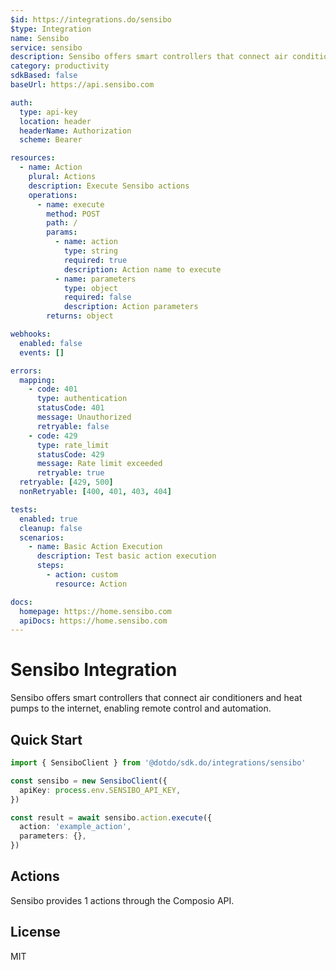 ```yaml
---
$id: https://integrations.do/sensibo
$type: Integration
name: Sensibo
service: sensibo
description: Sensibo offers smart controllers that connect air conditioners and heat pumps to the internet, enabling remote control and automation.
category: productivity
sdkBased: false
baseUrl: https://api.sensibo.com

auth:
  type: api-key
  location: header
  headerName: Authorization
  scheme: Bearer

resources:
  - name: Action
    plural: Actions
    description: Execute Sensibo actions
    operations:
      - name: execute
        method: POST
        path: /
        params:
          - name: action
            type: string
            required: true
            description: Action name to execute
          - name: parameters
            type: object
            required: false
            description: Action parameters
        returns: object

webhooks:
  enabled: false
  events: []

errors:
  mapping:
    - code: 401
      type: authentication
      statusCode: 401
      message: Unauthorized
      retryable: false
    - code: 429
      type: rate_limit
      statusCode: 429
      message: Rate limit exceeded
      retryable: true
  retryable: [429, 500]
  nonRetryable: [400, 401, 403, 404]

tests:
  enabled: true
  cleanup: false
  scenarios:
    - name: Basic Action Execution
      description: Test basic action execution
      steps:
        - action: custom
          resource: Action

docs:
  homepage: https://home.sensibo.com
  apiDocs: https://home.sensibo.com
---
```


# Sensibo Integration

Sensibo offers smart controllers that connect air conditioners and heat pumps to the internet, enabling remote control and automation.

## Quick Start

```typescript
import { SensiboClient } from '@dotdo/sdk.do/integrations/sensibo'

const sensibo = new SensiboClient({
  apiKey: process.env.SENSIBO_API_KEY,
})

const result = await sensibo.action.execute({
  action: 'example_action',
  parameters: {},
})
```

## Actions

Sensibo provides 1 actions through the Composio API.

## License

MIT

